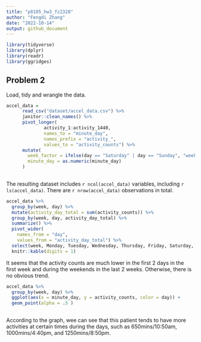 ```yaml
---
title: "p8105_hw3_fz2328"
author: "Fengdi Zhang"
date: "2022-10-14"
output: github_document
---
```


```r
library(tidyverse)
library(dplyr)
library(readr)
library(ggridges)
```

## Problem 2

Load, tidy and wrangle the data.

```r
accel_data = 
      read_csv("dataset/accel_data.csv") %>% 
      janitor::clean_names() %>%
      pivot_longer(
              activity_1:activity_1440,
              names_to = "minute_day",
              names_prefix = "activity_",
              values_to = "activity_counts") %>% 
      mutate(
        week_factor = ifelse(day == "Saturday" | day == "Sunday", "weekend", "weekday"),
        minute_day = as.numeric(minute_day)
      )
 
```

The resulting dataset includes `r ncol(accel_data)` variables, including `r ls(accel_data)`. There are `r nrow(accel_data)` observations in total. 


```r
accel_data %>%
  group_by(week, day) %>%
  mutate(activity_day_total = sum(activity_counts)) %>% 
  group_by(week, day, activity_day_total) %>% 
  summarize() %>% 
  pivot_wider(
    names_from = "day",
    values_from = "activity_day_total") %>% 
  select(week, Monday, Tuesday, Wednesday, Thursday, Friday, Saturday, Sunday) %>% 
  knitr::kable(digits = 1)
```

It seems that the activity counts are much lower in the first 2 days in the first week and during the weekends in the last 2 weeks. Otherwise, there is no obvious trend.

```r
accel_data %>% 
  group_by(week, day) %>% 
  ggplot(aes(x = minute_day, y = activity_counts, color = day)) + 
  geom_point(alpha = .5 ) 
  
```

According to the graph, wee can see that this patient tends to have more activities at certain times during the days, such as 650mins/10:50am, 1000mins/4:40pm, and 1250mins/8:50pm. 


## 



```r

```


